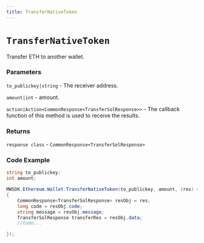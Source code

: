 ```yaml
---
title: TransferNativeToken
---
```


# `TransferNativeToken`

Transfer ETH to another wallet.
### Parameters
`to_publickey|string` - The receiver address.

`amount|int` - amount.

`action|Action<CommonResponse<TransferSolResponse>>` - The callback function of this method is used to receive the results.

### Returns
`response class` - `CommonResponse<TransferSolResponse>`

### Code Example
```csharp
string to_publickey;
int amount;

MWSDK.Ethereum.Wallet.TransferNativeToken(to_publickey, amount, (res) =>
{
    CommonResponse<TransferSolResponse> resObj = res;
    long code = resObj.code;
    string message = resObj.message;
    TransferSolResponse transferRes = resObj.data;
    //todo...

});
```
